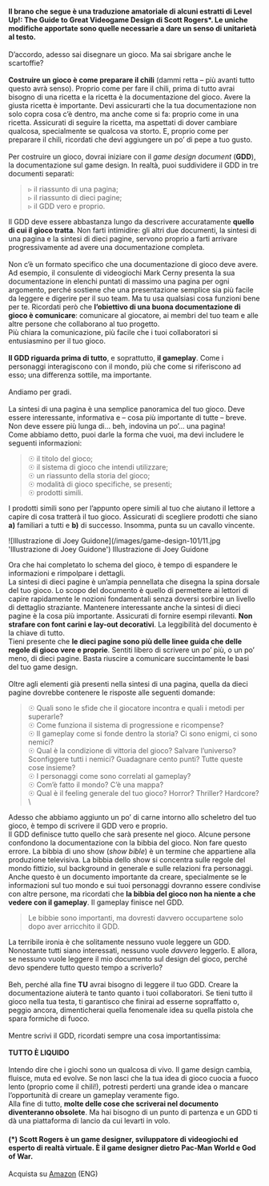 #### Il brano che segue è una traduzione amatoriale di alcuni estratti di Level Up!: The Guide to Great Videogame Design di Scott Rogers*. Le uniche modifiche apportate sono quelle necessarie a dare un senso di unitarietà al testo.

D’accordo, adesso sai disegnare un gioco. Ma sai sbrigare anche le scartoffie?\
\
**Costruire un gioco è come preparare il chili** (dammi retta – più avanti tutto questo avrà senso). Proprio come per fare il chili, prima di tutto avrai bisogno di una ricetta e la ricetta è la documentazione del gioco. Avere la giusta ricetta è importante. Devi assicurarti che la tua documentazione non solo copra cosa c’è dentro, ma anche come si fa: proprio come in una ricetta. Assicurati di seguire la ricetta, ma aspettati di dover cambiare qualcosa, specialmente se qualcosa va storto. E, proprio come per preparare il chili, ricordati che devi aggiungere un po’ di pepe a tuo gusto.\
\
Per costruire un gioco, dovrai iniziare con il *game design document* (**GDD**), la documentazione sul game design. In realtà, puoi suddividere il GDD in tre documenti separati:

>▹ il riassunto di una pagina;\
▹ il riassunto di dieci pagine;\
▹ il GDD vero e proprio.

Il GDD deve essere abbastanza lungo da descrivere accuratamente **quello di cui il gioco tratta**. Non farti intimidire: gli altri due documenti, la sintesi di una pagina e la sintesi di dieci pagine, servono proprio a farti arrivare progressivamente ad avere una documentazione completa.\
\
Non c’è un formato specifico che una documentazione di gioco deve avere. Ad esempio, il consulente di videogiochi Mark Cerny presenta la sua documentazione in elenchi puntati di massimo una pagina per ogni argomento, perché sostiene che una presentazione semplice sia più facile da leggere e digerire per il suo team. Ma tu usa qualsiasi cosa funzioni bene per te. Ricordati però che **l’obiettivo di una buona documentazione di gioco è comunicare**: comunicare al giocatore, ai membri del tuo team e alle altre persone che collaborano al tuo progetto.\
Più chiara la comunicazione, più facile che i tuoi collaboratori si entusiasmino per il tuo gioco.\
\
**Il GDD riguarda prima di tutto**, e soprattutto, **il gameplay**. Come i personaggi interagiscono con il mondo, più che come si riferiscono ad esso; una differenza sottile, ma importante.\
\
Andiamo per gradi.\
\
La sintesi di una pagina è una semplice panoramica del tuo gioco. Deve essere interessante, informativa e – cosa più importante di tutte – breve. Non deve essere più lunga di… beh, indovina un po’… una pagina!\
Come abbiamo detto, puoi darle la forma che vuoi, ma devi includere le seguenti informazioni:

>☉ il titolo del gioco;\
☉ il sistema di gioco che intendi utilizzare;\
☉ un riassunto della storia del gioco;\
☉ modalità di gioco specifiche, se presenti;\
☉ prodotti simili.

I prodotti simili sono per l’appunto opere simili al tuo che aiutano il lettore a capire di cosa tratterà il tuo gioco. Assicurati di scegliere prodotti che siano **a)** familiari a tutti e **b)** di successo. Insomma, punta su un cavallo vincente.

<ImageBlock>
    <Image rounded>![Illustrazione di Joey Guidone](/images/game-design-101/11.jpg 'Illustrazione di Joey Guidone')</Image>
    <ImageCaption>Illustrazione di Joey Guidone</ImageCaption>
</ImageBlock>

Ora che hai completato lo schema del gioco, è tempo di espandere le informazioni e rimpolpare i dettagli.\
La sintesi di dieci pagine è un’ampia pennellata che disegna la spina dorsale del tuo gioco. Lo scopo del documento è quello di permettere ai lettori di capire rapidamente le nozioni fondamentali senza doversi sorbire un livello di dettaglio straziante. Mantenere interessante anche la sintesi di dieci pagine è la cosa più importante. Assicurati di fornire esempi rilevanti. **Non strafare con font carini e lay-out decorativi**. La leggibilità del documento è la chiave di tutto.\
Tieni presente che **le dieci pagine sono più delle linee guida che delle regole di gioco vere e proprie**. Sentiti libero di scrivere un po’ più, o un po’ meno, di dieci pagine. Basta riuscire a comunicare succintamente le basi del tuo game design.\
\
Oltre agli elementi già presenti nella sintesi di una pagina, quella da dieci pagine dovrebbe contenere le risposte alle seguenti domande:

>☉ Quali sono le sfide che il giocatore incontra e quali i metodi per superarle?\
☉ Come funziona il sistema di progressione e ricompense?\
☉ Il gameplay come si fonde dentro la storia? Ci sono enigmi, ci sono nemici?\
☉ Qual è la condizione di vittoria del gioco? Salvare l’universo? Sconfiggere tutti i nemici? Guadagnare cento punti? Tutte queste cose insieme?\
☉ I personaggi come sono correlati al gameplay?\
☉ Com’è fatto il mondo? C’è una mappa?\
☉ Qual è il feeling generale del tuo gioco? Horror? Thriller? Hardcore?\

Adesso che abbiamo aggiunto un po’ di carne intorno allo scheletro del tuo gioco, è tempo di scrivere il GDD vero e proprio.\
Il GDD definisce tutto quello che sarà presente nel gioco. Alcune persone confondono la documentazione con la bibbia del gioco. Non fare questo errore. La bibbia di uno show (*show bible*) è un termine che appartiene alla produzione televisiva. La bibbia dello show si concentra sulle regole del mondo fittizio, sul background in generale e sulle relazioni fra personaggi. Anche questo è un documento importante da creare, specialmente se le informazioni sul tuo mondo e sui tuoi personaggi dovranno essere condivise con altre persone, ma ricordati che **la bibbia del gioco non ha niente a che vedere con il gameplay**. Il gameplay finisce nel GDD.

> Le bibbie sono importanti, ma dovresti davvero occupartene solo dopo aver arricchito il GDD.

La terribile ironia è che solitamente nessuno vuole leggere un GDD. Nonostante tutti siano interessati, nessuno vuole *davvero* leggerlo. E allora, se nessuno vuole leggere il mio documento sul design del gioco, perché devo spendere tutto questo tempo a scriverlo?\
\
Beh, perché alla fine **TU** avrai bisogno di leggere il tuo GDD. Creare la documentazione aiuterà te tanto quanto i tuoi collaboratori. Se tieni tutto il gioco nella tua testa, ti garantisco che finirai ad esserne sopraffatto o, peggio ancora, dimenticherai quella fenomenale idea su quella pistola che spara formiche di fuoco.\
\
Mentre scrivi il GDD, ricordati sempre una cosa importantissima:\
\
**TUTTO È LIQUIDO**\
\
Intendo dire che i giochi sono un qualcosa di vivo. Il game design cambia, fluisce, muta ed evolve. Se non lasci che la tua idea di gioco cuocia a fuoco lento (proprio come il chili!), potresti perderti una grande idea o mancare l’opportunità di creare un gameplay veramente figo.\
Alla fine di tutto, **molte delle cose che scriverai nel documento diventeranno obsolete**. Ma hai bisogno di un punto di partenza e un GDD ti dà una piattaforma di lancio da cui levarti in volo.

<ImageBlock>
    <ImageAuthor src="/images/game-design-101/scott-rogers.jpg" alt="Scott Rogers" width="225" height="225"/>
</ImageBlock>

#### (*) Scott Rogers è un game designer, sviluppatore di videogiochi ed esperto di realtà virtuale. È il game designer dietro Pac-Man World e God of War.

<ShoppingTips>Acquista su [Amazon](https://www.amazon.it/Level-Up-Guide-Great-Design/dp/1118877160) (ENG)</ShoppingTips>